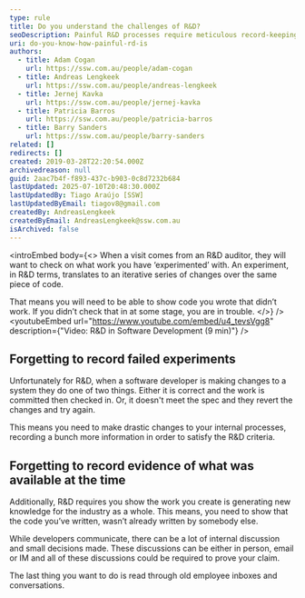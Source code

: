 ```yaml
---
type: rule
title: Do you understand the challenges of R&D?
seoDescription: Painful R&D processes require meticulous record-keeping of failed experiments and evidence of innovative breakthroughs.
uri: do-you-know-how-painful-rd-is
authors:
  - title: Adam Cogan
    url: https://ssw.com.au/people/adam-cogan
  - title: Andreas Lengkeek
    url: https://ssw.com.au/people/andreas-lengkeek
  - title: Jernej Kavka
    url: https://ssw.com.au/people/jernej-kavka
  - title: Patricia Barros
    url: https://ssw.com.au/people/patricia-barros
  - title: Barry Sanders
    url: https://ssw.com.au/people/barry-sanders
related: []
redirects: []
created: 2019-03-28T22:20:54.000Z
archivedreason: null
guid: 2aac7b4f-f893-437c-b903-0c8d7232b684
lastUpdated: 2025-07-10T20:48:30.000Z
lastUpdatedBy: Tiago Araújo [SSW]
lastUpdatedByEmail: tiagov8@gmail.com
createdBy: AndreasLengkeek
createdByEmail: AndreasLengkeek@ssw.com.au
isArchived: false
---
```


<introEmbed
  body={<>
When a visit comes from an R&D auditor, they will want to check on what work you have ‘experimented’ with. An experiment, in R&D terms, translates to an iterative series of changes over the same piece of code.

That means you will need to be able to show code you wrote that didn’t work. If you didn’t check that in at some stage, you are in trouble.
  </>}
/>
<youtubeEmbed url="https://www.youtube.com/embed/u4_tevsVgg8" description={"Video: R&D in Software Development (9 min)"} />

## Forgetting to record failed experiments

Unfortunately for R&D, when a software developer is making changes to a system they do one of two things. Either it is correct and the work is committed then checked in. Or, it doesn't meet the spec and they revert the changes and try again.

This means you need to make drastic changes to your internal processes, recording a bunch more information in order to satisfy the R&D criteria.

## Forgetting to record evidence of what was available at the time

Additionally, R&D requires you show the work you create is generating new knowledge for the industry as a whole. This means, you need to show that the code you’ve written, wasn’t already written by somebody else.

While developers communicate, there can be a lot of internal discussion and small decisions made. These discussions can be either in person, email or IM and all of these discussions could be required to prove your claim.

The last thing you want to do is read through old employee inboxes and conversations.
